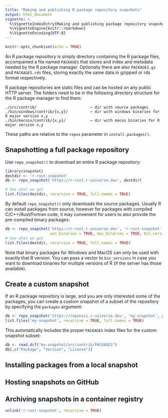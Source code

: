 ```yaml
---
title: "Making and publishing R package repository snapshots"
output: html_document
vignette: >
  %\VignetteIndexEntry{Making and publishing package repository snapshots}
  %\VignetteEngine{knitr::rmarkdown}
  %\VignetteEncoding{UTF-8}
---
```


```r
knitr::opts_chunk$set(echo = TRUE)
```


An R package repository is simply directory containing the R package files, accompanied a file named `PACKAGES` that stores and index and metadata needed by the R package manager. Optionally there are also `PACKAGES.gz` and `PACKAGES.rds` files, storing exactly the same data in gzipped or rds format respectively.

R package repositories are static files and can be hosted on any public HTTP server. The folders need to be in the following directory structure for the R package manager to find them:

```
./src/contrib/                        ← dir with source packages
./bin/windows/contrib/{x,y}/          ← dir with windows binaries for R major version x,y
./bin/macosx/contrib/{x,y}/           ← dir with macos binaries for R major version x,y
```

These paths are relative to the `repos` parameter in `install.packages()`.



## Snapshotting a full package repository

Use `repo_snapshot()` to download an entire R package repository:

```r
library(snapshot)
destdir <- 'r-rust-snapshot'
db <- repo_snapshot('https://r-rust.r-universe.dev', destdir)

# See what we got
list.files(destdir, recursive = TRUE, full.names = TRUE)
```

By default `repo_snapshot()` only downloads the source packages. Usually R can install packages from source, however for packages with compiled C/C++/Rust/Fortran code, it may convenient for users to also provide the pre-compiled binary packages:


```r
db <- repo_snapshot('https://r-rust.r-universe.dev', 'r-rust-snapshot',
                    win_binaries = TRUE, mac_binaries = TRUE, bin_versions = "4.2")
# See what we got
list.files(destdir, recursive = TRUE, full.names = TRUE)
```

Note that binary packages for Windows and MacOS can only be used with exactly that R version. You can pass a vector to `bin_versions` in case you want to download binaries for multiple versions of R (if the server has those available).

## Create a custom snapshot

If an R package repository is large, and you are only interested some of the packages, you can create a custom snapshot of a subset of the repository by specifying the `packages` argument:


```r
db <- repo_snapshot('https://ropensci.r-universe.dev', 'my-snapshot', packages = c('magick', 'tesseract', 'av'))
list.files('my-snapshot', recursive = TRUE, full.names = TRUE)
```

This automatically includes the proper `PACKAGES` index files for the custom snapshot subset:

```r
db <- read.dcf("my-snapshot/src/contrib/PACKAGES")
db[,c("Package", "Version", "License")]
```


## Installing packages from a local snapshot

## Hosting snapshots on GitHub

## Archiving snapshots in a container registry


```r
unlink('r-rust-snapshot', recursive = TRUE)

```
